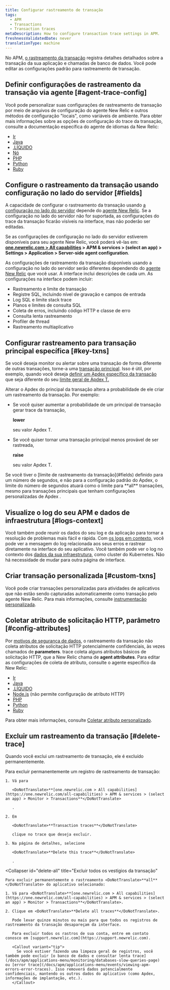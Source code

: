 ```yaml
---
title: Configurar rastreamento de transação
tags:
  - APM
  - Transactions
  - Transaction traces
metaDescription: How to configure transaction trace settings in APM.
freshnessValidatedDate: never
translationType: machine
---
```


No APM, [o rastreamento da transação](/docs/apm/transactions/transaction-traces/transaction-traces) registra detalhes detalhados sobre a transação da sua aplicação e chamadas de banco de dados. Você pode editar as configurações padrão para rastreamento de transação.

## Definir configurações de rastreamento da transação via agente [#agent-trace-config]

Você pode personalizar suas configurações de rastreamento de transação por meio de arquivos de configuração do agente New Relic e outros métodos de configuração "locais", como variáveis de ambiente. Para obter mais informações sobre as opções de configuração do trace da transação, consulte a documentação específica do agente de idiomas da New Relic:

* [Ir](/docs/agents/go-agent/instrumentation/go-agent-configuration#transaction-tracer)
* [Java](/docs/agents/java-agent/configuration/java-agent-configuration-config-file#h2-transaction-tracer)
* [.LÍQUIDO](/docs/agents/net-agent/installation-configuration/net-agent-configuration#transaction_tracer)
* [Nó](/docs/agents/nodejs-agent/installation-configuration/nodejs-agent-configuration#tx_tracer_config)
* [PHP](/docs/agents/php-agent/configuration/php-agent-configuration#inivar-tt-settings)
* [Python](/docs/agents/python-agent/installation-configuration/python-agent-configuration#txn-tracer-settings)
* [Ruby](/docs/agents/ruby-agent/installation-configuration/ruby-agent-configuration#transaction_tracer)

## Configure o rastreamento da transação usando configuração no lado do servidor [#fields]

A capacidade de configurar o rastreamento da transação usando [a configuração no lado do servidor](/docs/agents/manage-apm-agents/configuration/server-side-agent-configuration) depende do [agente New Relic](#agent-trace-config). Se a configuração no lado do servidor não for suportada, as configurações do trace da transação ficarão visíveis na interface, mas não poderão ser editadas.

Se as configurações de configuração no lado do servidor estiverem disponíveis para seu agente New Relic, você poderá vê-las em: <DoNotTranslate>**[one.newrelic.com > All capabilities](https://one.newrelic.com/all-capabilities) > APM & services > (select an app) > Settings > Application > Server-side agent configuration**</DoNotTranslate>.

As configurações de rastreamento da transação disponíveis usando a configuração no lado do servidor serão diferentes dependendo do [agente New Relic](#agent-trace-config) que você usar. A interface inclui descrições de cada um. As configurações na interface podem incluir:

* Rastreamento e limite de transação
* Registre SQL, incluindo nível de gravação e campos de entrada
* Log SQL e limite stack trace
* Planos e limites de consulta SQL
* Coleta de erros, incluindo código HTTP e classe de erro
* Consulta lenta rastreamento
* Profiler de thread
* Rastreamento multiaplicativo

## Configurar rastreamento para transação principal específica [#key-txns]

Se você deseja monitor ou alertar sobre uma transação de forma diferente de outras transações, torne-a uma [transação principal](/docs/apm/transactions/key-transactions/key-transactions-tracking-important-transactions-or-events). Isso é útil, por exemplo, quando você deseja [definir um Apdex específico da transação](/docs/apm/new-relic-apm/apdex/change-your-apdex-settings#key-transaction) que seja diferente do seu [limite geral de Apdex T.](/docs/apm/new-relic-apm/apdex/apdex-measuring-user-satisfaction#what-is)

Alterar o Apdex do principal da transação altera a probabilidade de ele criar um rastreamento da transação. Por exemplo:

* Se você quiser aumentar a probabilidade de um principal de transação gerar trace da transação,

  <DoNotTranslate>**lower**</DoNotTranslate>

  seu valor Apdex T.

* Se você quiser tornar uma transação principal menos provável de ser rastreada,

  <DoNotTranslate>**raise**</DoNotTranslate>

  seu valor Apdex T.

<Callout variant="important">
  Se você tiver o [limite de rastreamento da transação](#fields) definido para um número de segundos, e não para a configuração padrão do Apdex, o limite do número de segundos atuará como o limite para <DoNotTranslate>**all**</DoNotTranslate> transações, mesmo para transações principais que tenham configurações personalizadas de Apdex .
</Callout>

## Visualize o log do seu APM e dados de infraestrutura [#logs-context]

Você também pode reunir os dados do seu log e da aplicação para tornar a resolução de problemas mais fácil e rápida. Com [os logs em contexto](/docs/logs/logs-context/configure-logs-context-apm-agents/), você pode ver a mensagem do log relacionada aos seus erros e rastrear diretamente na interface do seu aplicativo. Você também pode ver o log no contexto dos [dados da sua infraestrutura](/docs/logs/forward-logs/forward-your-logs-using-infrastructure-agent/), como cluster do Kubernetes. Não há necessidade de mudar para outra página de interface.

## Criar transação personalizada [#custom-txns]

Você pode criar transações personalizadas para atividades de aplicativos que não estão sendo capturadas automaticamente como transação pelo agente New Relic. Para mais informações, consulte [instrumentação personalizada](/docs/apm/agents/manage-apm-agents/agent-data/custom-instrumentation/).

## Coletar atributo de solicitação HTTP, parâmetro [#config-attributes]

Por [motivos de segurança de dados](/docs/apm/transactions/transaction-traces/security-options-transaction-traces), o rastreamento da transação não coleta atributos de solicitação HTTP potencialmente confidenciais, às vezes chamados de <DoNotTranslate>**parameters**</DoNotTranslate>. trace coleta alguns atributos básicos de solicitação HTTP, que a New Relic chama de <DoNotTranslate>**agent attributes**</DoNotTranslate>. Para editar as configurações de coleta de atributo, consulte o agente específico da New Relic:

* [Ir](/docs/agents/go-agent/instrumentation/go-agent-attributes)
* [Java](/docs/agents/java-agent/attributes/java-agent-attributes)
* [.LÍQUIDO](/docs/agents/net-agent/attributes/net-agent-attributes)
* [Node.js](/docs/agents/nodejs-agent/installation-configuration/nodejs-agent-configuration#params) (não permite configuração de atributo HTTP)
* [PHP](/docs/agents/php-agent/attributes/php-agent-attributes)
* [Python](/docs/agents/python-agent/attributes/python-agent-attributes)
* [Ruby](/docs/agents/ruby-agent/attributes/ruby-agent-attributes)

Para obter mais informações, consulte [Coletar atributo personalizado](/docs/agents/manage-apm-agents/agent-data/collect-custom-attributes).

## Excluir um rastreamento da transação [#delete-trace]

Quando você exclui um rastreamento de transação, ele é excluído permanentemente.

<CollapserGroup>
  <Collapser
    id="delete-trace"
    title="Excluir um único rastreamento da transação"
  >
    Para excluir permanentemente um registro de rastreamento de transação:

    1. Vá para

       <DoNotTranslate>**[one.newrelic.com > All capabilities](https://one.newrelic.com/all-capabilities) > APM & services > (select an app) > Monitor > Transactions**</DoNotTranslate>

       .

    2. Em

       <DoNotTranslate>**Transaction traces**</DoNotTranslate>

       clique no trace que deseja excluir.

    3. Na página de detalhes, selecione

       <DoNotTranslate>**Delete this trace**</DoNotTranslate>

       .
  </Collapser>

  <Collapser
    id="delete-all"
    title="Excluir todos os vestígios da transação"
  >
    Para excluir permanentemente o rastreamento <DoNotTranslate>**all**</DoNotTranslate> do aplicativo selecionado:

    1. Vá para <DoNotTranslate>**[one.newrelic.com > All capabilities](https://one.newrelic.com/all-capabilities) > APM & services > (select an app) > Monitor > Transactions**</DoNotTranslate>.

    2. Clique em <DoNotTranslate>**Delete all traces**</DoNotTranslate>.

       Pode levar quinze minutos ou mais para que todos os registros de rastreamento da transação desapareçam da interface.

       Para excluir todos os rastros de sua conta, entre em contato conosco em [support.newrelic.com](https://support.newrelic.com).

       <Callout variant="tip">
         Se você estiver fazendo uma limpeza geral de registros, você também pode excluir [o banco de dados e consultar lenta trace](/docs/apm/applications-menu/monitoring/databases-slow-queries-page) ou [error trace](/docs/apm/applications-menu/events/viewing-apm-errors-error-traces). Isso removerá dados potencialmente confidenciais, mantendo os outros dados do aplicativo (como Apdex, informações de implantação, etc.).
       </Callout>
  </Collapser>
</CollapserGroup>